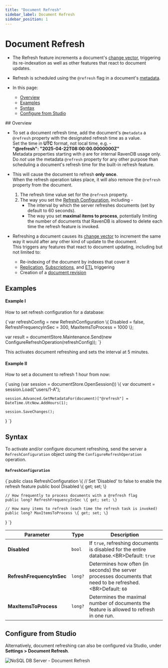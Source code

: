 ---
title: "Document Refresh"
sidebar_label: Document Refresh
sidebar_position: 1
---




# Document Refresh
<LanguageSwitcher supportedLanguages={supportedLanguages} />
<LanguageContent language="csharp">

<Admonition type="note" title="Note">

* The Refresh feature increments a document's [change vector](../../server/clustering/replication/change-vector), 
  triggering its re-indexation as well as other features that react to document updates.  

* Refresh is scheduled using the `@refresh` flag in a document's [metadata](../../client-api/session/how-to/get-and-modify-entity-metadata).  

* In this page:  
  * [Overview](../../server/extensions/refresh#overview)  
  * [Examples](../../server/extensions/refresh#examples)
  * [Syntax](../../server/extensions/refresh#syntax)
  * [Configure from Studio](../../server/extensions/refresh#configure-from-studio)


</Admonition>
## Overview

* To set a document refresh time, add the document's `@metadata` a 
  `@refresh` property with the designated refresh time as a value.  
  Set the time in **UTC** format, not local time, e.g. -  
  **"@refresh": "2025-04-22T08:00:00.0000000Z"**  
  <Admonition type="warning" title="Warning">
  Metadata properties starting with `@` are for internal RavenDB usage only.  
  Do _not_ use the metadata `@refresh` property for any other purpose than 
  scheduling a document's refresh time for the built-in refresh feature.  
  </Admonition>

* This will cause the document to refresh **only once**.  
  When the refresh operation takes place, it will also remove the `@refresh` property from the document.  
     <Admonition type="info" title="The exact refresh time is determined by:" id="the-exact-refresh-time-is-determined-by" href="#the-exact-refresh-time-is-determined-by">

     1. The refresh time value set for the `@refresh` property.  
     2. The way you set the [Refresh Configuration](../../server/extensions/refresh#syntax), 
        including -  
         - The interval by which the server refreshes documents (set by default to 60 seconds).  
         - The way you set **maximal items to process**, potentially limiting the number 
           of documents that RavenDB is allowed to delete each time the refresh feature is invoked.  

     </Admonition>

* Refreshing a document causes its [change vector](../../server/clustering/replication/change-vector) 
  to increment the same way it would after any other kind of update to the document.  
  This triggers any features that react to document updating, including but not limited to:  
   - Re-indexing of the document by indexes that cover it  
   - [Replication](../../server/ongoing-tasks/external-replication), 
     [Subscriptions](../../client-api/data-subscriptions/what-are-data-subscriptions), 
     and [ETL](../../server/ongoing-tasks/etl/basics) triggering  
   - Creation of a [document revision](../../document-extensions/revisions/overview)  



## Examples

#### Example I  

How to set refresh configuration for a database:  

<TabItem value="something" label="refresh_0">
<CodeBlock language="csharp">
{`var refreshConfig = new RefreshConfiguration \{
    Disabled = false, 
    RefreshFrequencyInSec = 300,
    MaxItemsToProcess = 1000 
\};

var result = documentStore.Maintenance.Send(new ConfigureRefreshOperation(refreshConfig));
`}
</CodeBlock>
</TabItem>  

This activates document refreshing and sets the interval at 5 minutes.  


#### Example II  

How to set a document to refresh 1 hour from now:  

<TabItem value="something" label="refresh_1">
<CodeBlock language="csharp">
{`using (var session = documentStore.OpenSession())
\{
    var document = session.Load<object>("users/1-A");

    session.Advanced.GetMetadataFor(document)["@refresh"] = DateTime.UtcNow.AddHours(1);

    session.SaveChanges();
\}
`}
</CodeBlock>
</TabItem>  



## Syntax

To activate and/or configure document refreshing, send the server a 
`RefreshConfiguration` object using the `ConfigureRefreshOperation` operation.  
#### `RefreshConfiguration`

<TabItem value="something" label="refresh_config">
<CodeBlock language="csharp">
{`public class RefreshConfiguration
\{
    // Set 'Disabled' to false to enable the refresh feature
    public bool Disabled \{ get; set; \}

    // How frequently to process documents with a @refresh flag
    public long? RefreshFrequencyInSec \{ get; set; \}

    // How many items to refresh (each time the refresh task is invoked)
    public long? MaxItemsToProcess \{ get; set; \}
\}
`}
</CodeBlock>
</TabItem>

| Parameter | Type | Description |
| - | - | - |
| **Disabled** | `bool` | If `true`, refreshing documents is disabled for the entire database.&lt;BR&gt;Default: `true` |
| **RefreshFrequencyInSec** | `long?` | Determines how often (in seconds) the server processes documents that need to be refreshed.&lt;BR&gt;Default: `60` |
| **MaxItemsToProcess** | `long?` | Determines the maximal number of documents the feature is allowed to refresh in one run. |



## Configure from Studio

Alternatively, document refreshing can also be configured via Studio, under **Settings &gt; Document Refresh**.

![NoSQL DB Server - Document Refresh](./assets/StudioRefresh.png)




</LanguageContent>
